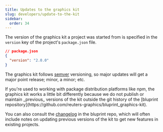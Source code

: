 ```yaml
---
title: Updates to the graphics kit
slug: developers/update-to-the-kit
sidebar:
  order: 34
---
```



The version of the graphics kit a project was started from is specified in the `version` key of the project's `package.json` file.

```json {3}
// package.json
{
  "version": "2.0.0"
}
```

The graphics kit follows [semver](https://semver.org/) versioning, so major updates will get a major point release; minor, a minor; etc.

<Aside>
  If you're used to working with package distribution platforms like npm, the
  graphics kit works a little bit differently because we do not publish or
  maintain _previous_ versions of the kit outside the git history of the
  [bluprint
  repository](https://github.com/reuters-graphics/bluprint_graphics-kit).
</Aside>

You can also consult the [changelog](https://github.com/reuters-graphics/bluprint_graphics-kit/blob/main/CHANGELOG.md) in the bluprint repo, which will often include notes on updating previous versions of the kit to get new features in existing projects.
